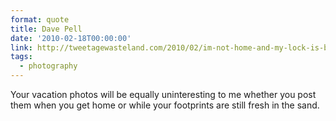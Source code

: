 ```yaml
---
format: quote
title: Dave Pell
date: '2010-02-18T00:00:00'
link: http://tweetagewasteland.com/2010/02/im-not-home-and-my-lock-is-broken/
tags:
  - photography
---
```




Your vacation photos will be equally uninteresting to me whether you post them when you get home or while your footprints are still fresh in the sand.
